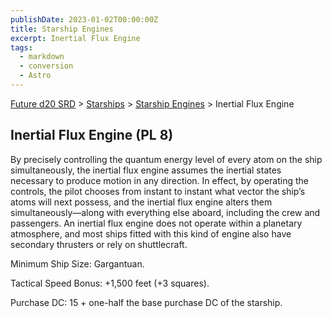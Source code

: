 ```yaml
---
publishDate: 2023-01-02T00:00:00Z
title: Starship Engines
excerpt: Inertial Flux Engine
tags:
  - markdown
  - conversion
  - Astro
---
```






[Future d20 SRD](/#futureD20) > [Starships](future-d20-srd-starships-index) > [Starship Engines](future-d20-srd-starships-starship-engines-index) > Inertial Flux Engine




## Inertial Flux Engine (PL 8)


By precisely controlling the quantum energy level of every atom on the ship simultaneously, the inertial flux engine assumes the inertial states necessary to produce motion in any direction. In effect, by operating the controls, the pilot chooses from instant to instant what vector the ship’s atoms will next possess, and the inertial flux engine alters them simultaneously—along with everything else aboard, including the crew and passengers. An inertial flux engine does not operate within a planetary atmosphere, and most ships fitted with this kind of engine also have secondary thrusters or rely on shuttlecraft.


Minimum Ship Size: Gargantuan.


Tactical Speed Bonus: +1,500 feet (+3 squares).


Purchase DC: 15 + one-half the base purchase DC of the starship.



